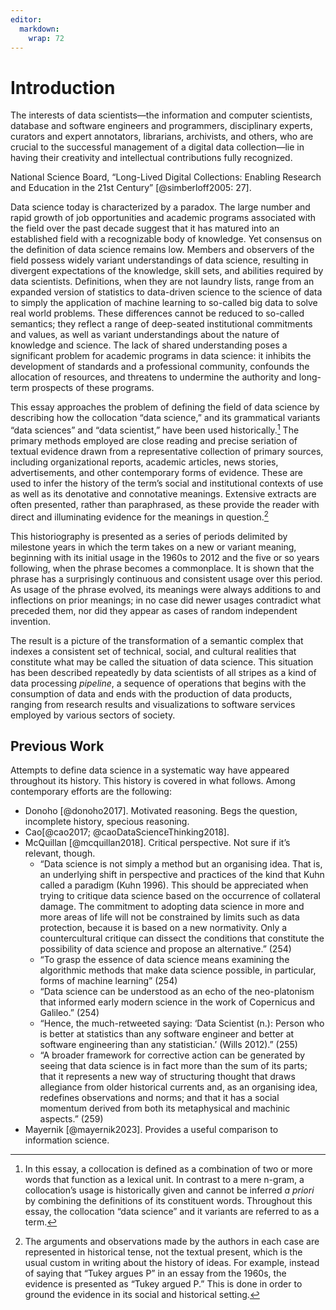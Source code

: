 ```yaml
---
editor: 
  markdown: 
    wrap: 72
---
```


# Introduction

::: {.epigraph .hidden}
The interests of data scientists---the information and computer
scientists, database and software engineers and programmers,
disciplinary experts, curators and expert annotators, librarians,
archivists, and others, who are crucial to the successful management of
a digital data collection---lie in having their creativity and
intellectual contributions fully recognized.

National Science Board, "Long-Lived Digital Collections: Enabling
Research and Education in the 21st Century" [@simberloff2005: 27].
:::

Data science today is characterized by a paradox. The large number and
rapid growth of job opportunities and academic programs associated with
the field over the past decade suggest that it has matured into an
established field with a recognizable body of knowledge. Yet consensus
on the definition of data science remains low. Members and observers of
the field possess widely variant understandings of data science,
resulting in divergent expectations of the knowledge, skill sets, and
abilities required by data scientists. Definitions, when they are not
laundry lists, range from an expanded version of statistics to
data-driven science to the science of data to simply the application of
machine learning to so-called big data to solve real world problems.
These differences cannot be reduced to so-called semantics; they reflect
a range of deep-seated institutional commitments and values, as well as
variant understandings about the nature of knowledge and science. The
lack of shared understanding poses a significant problem for academic
programs in data science: it inhibits the development of standards and a
professional community, confounds the allocation of resources, and
threatens to undermine the authority and long-term prospects of these
programs.

This essay approaches the problem of defining the field of data science
by describing how the collocation "data science," and its grammatical
variants "data sciences" and "data scientist," have been used
historically.[^01-history-introduction-1] The primary methods employed
are close reading and precise seriation of textual evidence drawn from a
representative collection of primary sources, including organizational
reports, academic articles, news stories, advertisements, and other
contemporary forms of evidence. These are used to infer the history of
the term's social and institutional contexts of use as well as its
denotative and connotative meanings. Extensive extracts are often
presented, rather than paraphrased, as these provide the reader with
direct and illuminating evidence for the meanings in
question.[^01-history-introduction-2]

[^01-history-introduction-1]: In this essay, a collocation is defined as
    a combination of two or more words that function as a lexical unit.
    In contrast to a mere n-gram, a collocation's usage is historically
    given and cannot be inferred *a priori* by combining the definitions
    of its constituent words. Throughout this essay, the collocation
    "data science" and it variants are referred to as a term.

[^01-history-introduction-2]: The arguments and observations made by the
    authors in each case are represented in historical tense, not the
    textual present, which is the usual custom in writing about the
    history of ideas. For example, instead of saying that "Tukey argues
    P" in an essay from the 1960s, the evidence is presented as "Tukey
    argued P." This is done in order to ground the evidence in its
    social and historical setting.

This historiography is presented as a series of periods delimited by
milestone years in which the term takes on a new or variant meaning,
beginning with its initial usage in the 1960s to 2012 and the five or so
years following, when the phrase becomes a commonplace. It is shown that
the phrase has a surprisingly continuous and consistent usage over this
period. As usage of the phrase evolved, its meanings were always
additions to and inflections on prior meanings; in no case did newer
usages contradict what preceded them, nor did they appear as cases of
random independent invention.

The result is a picture of the transformation of a semantic complex that
indexes a consistent set of technical, social, and cultural realities
that constitute what may be called the situation of data science. This
situation has been described repeatedly by data scientists of all
stripes as a kind of data processing *pipeline*, a sequence of
operations that begins with the consumption of data and ends with the
production of data products, ranging from research results and
visualizations to software services employed by various sectors of
society.

::: hidden
## Previous Work

Attempts to define data science in a systematic way have appeared
throughout its history. This history is covered in what follows. Among
contemporary efforts are the following:

-   Donoho \[\@donoho2017\]. Motivated reasoning. Begs the question,
    incomplete history, specious reasoning.
-   Cao\[\@cao2017; \@caoDataScienceThinking2018\].
-   McQuillan \[\@mcquillan2018\]. Critical perspective. Not sure if
    it's relevant, though.
    -   "Data science is not simply a method but an organising idea.
        That is, an underlying shift in perspective and practices of the
        kind that Kuhn called a paradigm (Kuhn 1996). This should be
        appreciated when trying to critique data science based on the
        occurrence of collateral damage. The commitment to adopting data
        science in more and more areas of life will not be constrained
        by limits such as data protection, because it is based on a new
        normativity. Only a countercultural critique can dissect the
        conditions that constitute the possibility of data science and
        propose an alternative." (254)
    -   "To grasp the essence of data science means examining the
        algorithmic methods that make data science possible, in
        particular, forms of machine learning" (254)
    -   "Data science can be understood as an echo of the neo-platonism
        that informed early modern science in the work of Copernicus and
        Galileo." (254)
    -   "Hence, the much-retweeted saying: 'Data Scientist (n.): Person
        who is better at statistics than any software engineer and
        better at software engineering than any statistician.' (Wills
        2012)." (255)
    -   "A broader framework for corrective action can be generated by
        seeing that data science is in fact more than the sum of its
        parts; that it represents a new way of structuring thought that
        draws allegiance from older historical currents and, as an
        organising idea, redefines observations and norms; and that it
        has a social momentum derived from both its metaphysical and
        machinic aspects." (259)
-   Mayernik \[\@mayernik2023\]. Provides a useful comparison to
    information science.
:::